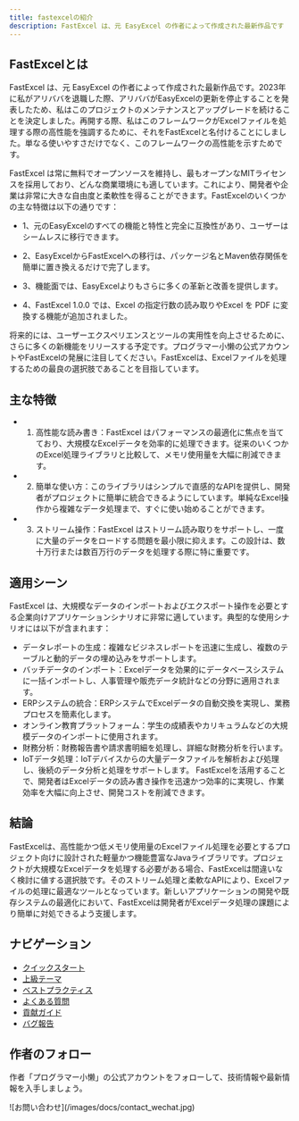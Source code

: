 ```yaml
---
title: fastexcelの紹介
description: FastExcel は、元 EasyExcel の作者によって作成された最新作品です
---
```


## FastExcelとは

FastExcel は、元 EasyExcel の作者によって作成された最新作品です。2023年に私がアリババを退職した際、アリババがEasyExcelの更新を停止することを発表したため、私はこのプロジェクトのメンテナンスとアップグレードを続けることを決定しました。再開する際、私はこのフレームワークがExcelファイルを処理する際の高性能を強調するために、それをFastExcelと名付けることにしました。単なる使いやすさだけでなく、このフレームワークの高性能を示すためです。

FastExcel は常に無料でオープンソースを維持し、最もオープンなMITライセンスを採用しており、どんな商業環境にも適しています。これにより、開発者や企業は非常に大きな自由度と柔軟性を得ることができます。FastExcelのいくつかの主な特徴は以下の通りです：

- 1、元のEasyExcelのすべての機能と特性と完全に互換性があり、ユーザーはシームレスに移行できます。

- 2、EasyExcelからFastExcelへの移行は、パッケージ名とMaven依存関係を簡単に置き換えるだけで完了します。

- 3、機能面では、EasyExcelよりもさらに多くの革新と改善を提供します。

- 4、FastExcel 1.0.0 では、Excel の指定行数の読み取りやExcel を PDF に変換する機能が追加されました。

将来的には、ユーザーエクスペリエンスとツールの実用性を向上させるために、さらに多くの新機能をリリースする予定です。プログラマー小懒の公式アカウントやFastExcelの発展に注目してください。FastExcelは、Excelファイルを処理するための最良の選択肢であることを目指しています。

## 主な特徴

- 1. 高性能な読み書き：FastExcel はパフォーマンスの最適化に焦点を当てており、大規模なExcelデータを効率的に処理できます。従来のいくつかのExcel処理ライブラリと比較して、メモリ使用量を大幅に削減できます。
- 2. 簡単な使い方：このライブラリはシンプルで直感的なAPIを提供し、開発者がプロジェクトに簡単に統合できるようにしています。単純なExcel操作から複雑なデータ処理まで、すぐに使い始めることができます。
- 3. ストリーム操作：FastExcel はストリーム読み取りをサポートし、一度に大量のデータをロードする問題を最小限に抑えます。この設計は、数十万行または数百万行のデータを処理する際に特に重要です。

## 適用シーン
FastExcel は、大規模なデータのインポートおよびエクスポート操作を必要とする企業向けアプリケーションシナリオに非常に適しています。典型的な使用シナリオには以下が含まれます：

- データレポートの生成：複雑なビジネスレポートを迅速に生成し、複数のテーブルと動的データの埋め込みをサポートします。
- バッチデータのインポート：Excelデータを効果的にデータベースシステムに一括インポートし、人事管理や販売データ統計などの分野に適用されます。
- ERPシステムの統合：ERPシステムでExcelデータの自動交換を実現し、業務プロセスを簡素化します。
- オンライン教育プラットフォーム：学生の成績表やカリキュラムなどの大規模データのインポートに使用されます。
- 財務分析：財務報告書や請求書明細を処理し、詳細な財務分析を行います。
- IoTデータ処理：IoTデバイスからの大量データファイルを解析および処理し、後続のデータ分析と処理をサポートします。
FastExcelを活用することで、開発者はExcelデータの読み書き操作を迅速かつ効率的に実現し、作業効率を大幅に向上させ、開発コストを削減できます。

## 結論

FastExcelは、高性能かつ低メモリ使用量のExcelファイル処理を必要とするプロジェクト向けに設計された軽量かつ機能豊富なJavaライブラリです。プロジェクトが大規模なExcelデータを処理する必要がある場合、FastExcelは間違いなく検討に値する選択肢です。そのストリーム処理と柔軟なAPIにより、Excelファイルの処理に最適なツールとなっています。新しいアプリケーションの開発や既存システムの最適化において、FastExcelは開発者がExcelデータ処理の課題により簡単に対処できるよう支援します。

## ナビゲーション

- [クイックスタート](/docs/intro/quick_start)
- [上級テーマ](/docs/advance_api) 
- [ベストプラクティス](/docs/best_practices)
- [よくある質問](/docs/FAQ)
- [貢献ガイド](/docs/contribution)
- [バグ報告](/docs/bug)

## 作者のフォロー
作者「プログラマー小懒」の公式アカウントをフォローして、技術情報や最新情報を入手しましょう。

<div style={{maxWidth: '500px'}}>
![お問い合わせ](/images/docs/contact_wechat.jpg)
</div>